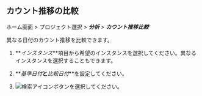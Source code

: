 ## カウント推移の比較

ホーム画面 > プロジェクト選択 > **_分析_** > **_カウント推移比較_**

<ProdImg img='db-compare-count-trend.png' desc='カウント推移' />

異なる日付のカウント推移を比較できます。 

1.  **_インスタンス_**項目から希望のインスタンスを選択してください。異なるインスタンスを選択することもできます。

2.  **_基準日付_**と**_比較日付_**を設定してください。 

3.  ![検索アイコン](/img/ico-btn-search.png)ボタンを選択してください。

